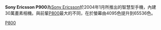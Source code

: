 {{Unreferenced|time=2017-07-30T07:30:01+00:00}}
{{Infobox Mobile
| name = Sony Ericsson P900
| image = SeP900.png
| screen = 3.1英寸 208×320[[像素|像素]]<br />65536色[[TFT|TFT]]彩屏
| ringtone = 24和弦
| memory = 动态内存13MB
| networks = [[GSM|GSM]] 900/1800/1900 MHz
| connectivity = [[USB|USB]]、[[紅外線|紅外線]]、[[藍牙|藍牙]]
| size = 117×52×27 mm
| weight = 158克
}}
'''Sony Ericsson P900'''為[[Sony_Ericsson|Sony Ericsson]]於2004年1月所推出的智慧型手機，內建30萬畫素相機。與前輩[[Sony_Ericsson_P800|P800]]最大的不同，在於螢幕由4095色提升到65536色。
{{SEphones}}

[[Category:索尼愛立信手機|P800]]